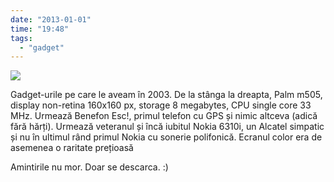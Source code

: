 ```yaml
---
date: "2013-01-01"
time: "19:48"
tags:
  - "gadget"
---
```


![](media/39391848786.jpg)

::: caption
Gadget-urile pe care le aveam în 2003. De la stânga la dreapta, Palm m505, display non-retina 160x160 px, storage 8 megabytes, CPU single core 33 MHz. Urmează Benefon Esc!, primul telefon cu GPS și nimic altceva (adică fără hărți). Urmează veteranul și încă iubitul Nokia 6310i, un Alcatel simpatic și nu în ultimul rând primul Nokia cu sonerie polifonică. Ecranul color era de asemenea o raritate prețioasă

Amintirile nu mor. Doar se descarca. :)
:::